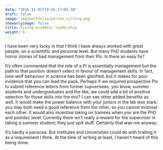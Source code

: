 ```yaml
---
date: "2016-11-05T19:56:17+05:30"
draft: false
image: img/portfolio/person_sitting.png
showonlyimage: false
title: Fixing academic leadership
weight: 6
---
```


I have been very lucky in that I think I have always worked with great people, on a scientiific and personal level. But many PhD students have horror stories of bad management from their PIs. Is there an easy fix?
<!--more-->

It's often commented that the role of a PI is essentially management but the path to that position doesn't select in favour of management skills. In fact, lone wolf behaviour in science has been glorified, but it makes for poor evidence that you can lead the pack. Perhaps if we required prospective PIs to submit reference letters from former supverisees, you know, summer students and undergraduates and the like, we could add a bit of positive selection for those skills into the mix? I can see other added benefits as well. It would make the power balance with your juniors in the lab less stark: you may both need a good reference from the other, so you cannot mistreat each other. It would also incentise taking on trainees when you are the PhD and postdoc level. Currently there isn't really a reward for the supervisor in taking a summer student; they just spill stuff. Certainly that was me anyway. 

It's hardly a panacea. But institutes and Universities could do with tiralling it as a requirement I think. At the time of writing at least, I haven't heard of this being done.
